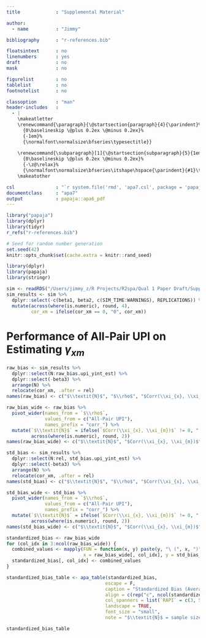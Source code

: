 ```yaml
---
title             : "Supplemental Material"

author: 
  - name          : "Jimmy"

bibliography      : "r-references.bib"

floatsintext      : no
linenumbers       : yes
draft             : no
mask              : no

figurelist        : no
tablelist         : no
footnotelist      : no

classoption       : "man"
header-includes   :
  - |
    \makeatletter
    \renewcommand{\paragraph}{\@startsection{paragraph}{4}{\parindent}%
      {0\baselineskip \@plus 0.2ex \@minus 0.2ex}%
      {-1em}%
      {\normalfont\normalsize\bfseries\typesectitle}}
    
    \renewcommand{\subparagraph}[1]{\@startsection{subparagraph}{5}{1em}%
      {0\baselineskip \@plus 0.2ex \@minus 0.2ex}%
      {-\z@\relax}%
      {\normalfont\normalsize\bfseries\itshape\hspace{\parindent}{#1}\textit{\addperi}}{\relax}}
    \makeatother

csl               : "`r system.file('rmd', 'apa7.csl', package = 'papaja')`"
documentclass     : "apa7"
output            : papaja::apa6_pdf
---
```


```r
library("papaja")
library(dplyr)
library(tidyr)
r_refs("r-references.bib")
```

```r
# Seed for random number generation
set.seed(42)
knitr::opts_chunk$set(cache.extra = knitr::rand_seed)
```

```r
library(dplyr)
library(papaja)
library(stringr)

sim <- readRDS("/Users/jimmy_z/R Projects/R2spa/Qual 1 Paper Draft/Supplemental/All_02262024.rds")
sim_results <- sim %>% 
  dplyr::select(-c(beta1, beta2, c(SIM_TIME:WARNINGS), REPLICATIONS)) %>%
  mutate(across(where(is.numeric), round, 4),
         cor_xm = ifelse(cor_xm == 0, "0", cor_xm))
```

# Performance of All-Pair UPI on Estimating $\gamma_{xm}$

```r
raw_bias <- sim_results %>%
  dplyr::select(N:raw_bias.upi_yint_est) %>%
  dplyr::select(-beta3) %>%
  arrange(N) %>%
  relocate(cor_xm, .after = rel)
names(raw_bias) <- c("$\\textit{N}$", "$\\rho$", "$Corr(\\xi_{x}, \\xi_{m})$","All-Pair UPI")

raw_bias_wide <- raw_bias %>%
  pivot_wider(names_from = `$\\rho$`,
              values_from = c("All-Pair UPI"), 
              names_prefix = "corr_") %>%
  mutate(`$\\textit{N}$` = ifelse(`$Corr(\\xi_{x}, \\xi_{m})$` != 0, " ", `$\\textit{N}$`),
         across(where(is.numeric), round, 2))
names(raw_bias_wide) <- c("$\\textit{N}$", "$Corr(\\xi_{x}, \\xi_{m})$", paste(rep(c("$\\rho = .70$", "$\\rho = .80$", "$\\rho = .90$"), 3)))

std_bias <- sim_results %>% 
  dplyr::select(N:rel, std_bias.upi_yint_est) %>%
  dplyr::select(-beta3) %>%
  arrange(N) %>%
  relocate(cor_xm, .after = rel) 
names(std_bias) <- c("$\\textit{N}$", "$\\rho$", "$Corr(\\xi_{x}, \\xi_{m})$", "All-Pair UPI")

std_bias_wide <- std_bias %>%
  pivot_wider(names_from = `$\\rho$`,  
              values_from = c("All-Pair UPI"), 
              names_prefix = "corr_") %>%
  mutate(`$\\textit{N}$` = ifelse(`$Corr(\\xi_{x}, \\xi_{m})$` != 0, " ", `$\\textit{N}$`),
         across(where(is.numeric), round, 2))
names(std_bias_wide) <- c("$\\textit{N}$", "$Corr(\\xi_{x}, \\xi_{m})$", paste(rep(c("$\\rho = .70$", "$\\rho = .80$", "$\\rho = .90$"), 3)))

standardized_bias <- raw_bias_wide
for (col_idx in 3:ncol(raw_bias_wide)) {
  combined_values <- mapply(FUN = function(x, y) paste(y, "\ (", x, ")", sep = ""),
                            x = raw_bias_wide[, col_idx], y = std_bias_wide[, col_idx])
  standardized_bias[, col_idx] <- combined_values
}

standardized_bias_table <- apa_table(standardized_bias,
                                    escape = F,
                                    caption = "Standardized Bias (Average Raw Bias) for $\\gamma_{xm} (= 0.3)$ over 2000 Replications.",
                                    align = c(rep("c", ncol(standardized_bias))),
                                    col_spanners = list(`RAPI` = c(3, 5), `Matched-Pair UPI` = c(6, 8), `2S-PA-Int` = c(9, 11)),
                                    landscape = TRUE,
                                    font_size = "small",
                                    note = "$\\textit{N}$ = sample size; $Corr(\\xi_{x}, \\xi_{m})$ = correlation between $\\xi_{x}$ and $\\xi_{m}$; $\\rho$ = reliability level; RAPI = reliability-adjusted product indicator method; Matched-Pair UPI = matched-pair product unconstrained indicator method; 2S-PA-Int = two-stage path analysis with interaction method. Average raw bias are shown in pararenthese. Note that numerical values have been rounded to two decimal places for consistency, which means that some values, while very close to 0 but not exactly 0, are displayed as 0.")

standardized_bias_table
```

